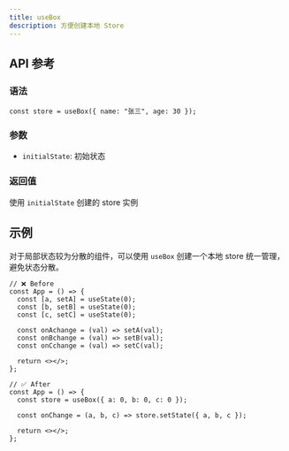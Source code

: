 ```yaml
---
title: useBox
description: 方便创建本地 Store
---
```


## API 参考

### 语法

```tsx
const store = useBox({ name: "张三", age: 30 });
```

### 参数

- `initialState`: 初始状态

### 返回值

使用 `initialState` 创建的 store 实例

## 示例

对于局部状态较为分散的组件，可以使用 `useBox` 创建一个本地 store 统一管理，避免状态分散。

```tsx
// ❌ Before
const App = () => {
  const [a, setA] = useState(0);
  const [b, setB] = useState(0);
  const [c, setC] = useState(0);

  const onAchange = (val) => setA(val);
  const onBchange = (val) => setB(val);
  const onCchange = (val) => setC(val);

  return <></>;
};

// ✅ After
const App = () => {
  const store = useBox({ a: 0, b: 0, c: 0 });

  const onChange = (a, b, c) => store.setState({ a, b, c });

  return <></>;
};
```
